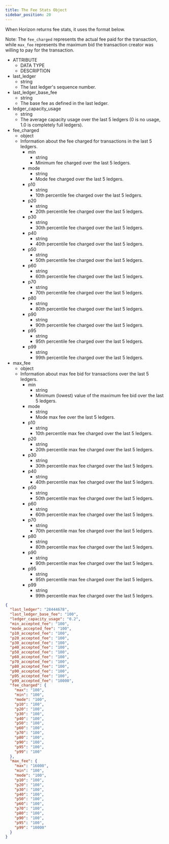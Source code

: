 ```yaml
---
title: The Fee Stats Object
sidebar_position: 20
---
```



When Horizon returns fee stats, it uses the format below.

Note: The `fee_charged` represents the actual fee paid for the transaction, while `max_fee` represents the maximum bid the transaction creator was willing to pay for the transaction.

<AttributeTable>

- ATTRIBUTE
  - DATA TYPE
  - DESCRIPTION
- last_ledger
  - string
  - The last ledger's sequence number.
- last_ledger_base_fee
  - string
  - The base fee as defined in the last ledger.
- ledger_capacity_usage
  - string
  - The average capacity usage over the last 5 ledgers (0 is no usage, 1.0 is completely full ledgers).
- fee_charged
  - object
  - Information about the fee charged for transactions in the last 5 ledgers.
    - min
      - string
      - Minimum fee charged over the last 5 ledgers.
    - mode
      - string
      - Mode fee charged over the last 5 ledgers.
    - p10
      - string
      - 10th percentile fee charged over the last 5 ledgers.
    - p20
      - string
      - 20th percentile fee charged over the last 5 ledgers.
    - p30
      - string
      - 30th percentile fee charged over the last 5 ledgers.
    - p40
      - string
      - 40th percentile fee charged over the last 5 ledgers.
    - p50
      - string
      - 50th percentile fee charged over the last 5 ledgers.
    - p60
      - string
      - 60th percentile fee charged over the last 5 ledgers.
    - p70
      - string
      - 70th percentile fee charged over the last 5 ledgers.
    - p80
      - string
      - 80th percentile fee charged over the last 5 ledgers.
    - p90
      - string
      - 90th percentile fee charged over the last 5 ledgers.
    - p95
      - string
      - 95th percentile fee charged over the last 5 ledgers.
    - p99
      - string
      - 99th percentile fee charged over the last 5 ledgers.
- max_fee
  - object
  - Information about max fee bid for transactions over the last 5 ledgers.
    - min
      - string
      - Minimum (lowest) value of the maximum fee bid over the last 5 ledgers.
    - mode
      - string
      - Mode max fee over the last 5 ledgers.
    - p10
      - string
      - 10th percentile max fee charged over the last 5 ledgers.
    - p20
      - string
      - 20th percentile max fee charged over the last 5 ledgers.
    - p30
      - string
      - 30th percentile max fee charged over the last 5 ledgers.
    - p40
      - string
      - 40th percentile max fee charged over the last 5 ledgers.
    - p50
      - string
      - 50th percentile max fee charged over the last 5 ledgers.
    - p60
      - string
      - 60th percentile max fee charged over the last 5 ledgers.
    - p70
      - string
      - 70th percentile max fee charged over the last 5 ledgers.
    - p80
      - string
      - 80th percentile max fee charged over the last 5 ledgers.
    - p90
      - string
      - 90th percentile max fee charged over the last 5 ledgers.
    - p95
      - string
      - 95th percentile max fee charged over the last 5 ledgers.
    - p99
      - string
      - 99th percentile max fee charged over the last 5 ledgers.

</AttributeTable>

<ExampleResponse>

```json
{
  "last_ledger": "28444678",
  "last_ledger_base_fee": "100",
  "ledger_capacity_usage": "0.2",
  "min_accepted_fee": "100",
  "mode_accepted_fee": "100",
  "p10_accepted_fee": "100",
  "p20_accepted_fee": "100",
  "p30_accepted_fee": "100",
  "p40_accepted_fee": "100",
  "p50_accepted_fee": "100",
  "p60_accepted_fee": "100",
  "p70_accepted_fee": "100",
  "p80_accepted_fee": "100",
  "p90_accepted_fee": "100",
  "p95_accepted_fee": "100",
  "p99_accepted_fee": "10000",
  "fee_charged": {
    "max": "100",
    "min": "100",
    "mode": "100",
    "p10": "100",
    "p20": "100",
    "p30": "100",
    "p40": "100",
    "p50": "100",
    "p60": "100",
    "p70": "100",
    "p80": "100",
    "p90": "100",
    "p95": "100",
    "p99": "100"
  },
  "max_fee": {
    "max": "16000",
    "min": "100",
    "mode": "100",
    "p10": "100",
    "p20": "100",
    "p30": "100",
    "p40": "100",
    "p50": "100",
    "p60": "100",
    "p70": "100",
    "p80": "100",
    "p90": "100",
    "p95": "100",
    "p99": "10000"
  }
}
```

</ExampleResponse>
